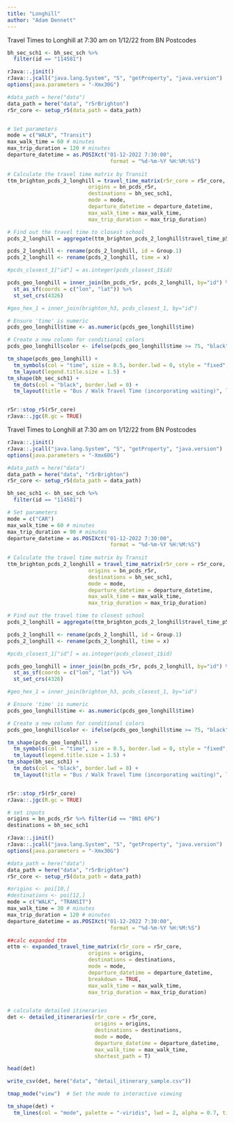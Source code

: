 ```yaml
---
title: "Longhill"
author: "Adam Dennett"
---
```


Travel Times to Longhill at 7:30 am on 1/12/22 from BN Postcodes

```r
bh_sec_sch1 <- bh_sec_sch %>% 
  filter(id == "114581")

rJava::.jinit()
rJava::.jcall("java.lang.System", "S", "getProperty", "java.version")
options(java.parameters = "-Xmx30G")

#data_path = here("data")
data_path = here("data", "r5rBrighton")
r5r_core <- setup_r5(data_path = data_path)


# Set parameters
mode = c("WALK", "Transit")
max_walk_time = 60 # minutes
max_trip_duration = 120 # minutes
departure_datetime = as.POSIXct("01-12-2022 7:30:00",
                                 format = "%d-%m-%Y %H:%M:%S")
  
# Calculate the travel time matrix by Transit
ttm_brighton_pcds_2_longhill = travel_time_matrix(r5r_core = r5r_core,
                          origins = bn_pcds_r5r,
                          destinations = bh_sec_sch1,
                          mode = mode,
                          departure_datetime = departure_datetime,
                          max_walk_time = max_walk_time,
                          max_trip_duration = max_trip_duration)

# Find out the travel time to closest school
pcds_2_longhill = aggregate(ttm_brighton_pcds_2_longhill$travel_time_p50, by=list(ttm_brighton_pcds_2_longhill$from_id), FUN=min, na.rm=TRUE)

pcds_2_longhill <- rename(pcds_2_longhill, id = Group.1) 
pcds_2_longhill <- rename(pcds_2_longhill, time = x)

#pcds_closest_1["id"] = as.integer(pcds_closest_1$id)

pcds_geo_longhill = inner_join(bn_pcds_r5r, pcds_2_longhill, by="id") %>% 
  st_as_sf(coords = c("lon", "lat")) %>% 
  st_set_crs(4326)

#geo_hex_1 = inner_join(brighton_h3, pcds_closest_1, by="id")

# Ensure 'time' is numeric
pcds_geo_longhill$time <- as.numeric(pcds_geo_longhill$time)

# Create a new column for conditional colors
pcds_geo_longhill$color <- ifelse(pcds_geo_longhill$time >= 75, "black", NA)

tm_shape(pcds_geo_longhill) + 
  tm_symbols(col = "time", size = 0.5, border.lwd = 0, style = "fixed", breaks = c(0, 15, 30, 45, 60, 75, 120), palette = "-magma", alpha = 0.3) + 
  tm_layout(legend.title.size = 1.5) +
tm_shape(bh_sec_sch1) +
  tm_dots(col = "black", border.lwd = 0) + 
  tm_layout(title = "Bus / Walk Travel Time (incorporating waiting)", legend.position = c("left", "bottom"))


r5r::stop_r5(r5r_core)
rJava::.jgc(R.gc = TRUE)

```

Travel Times to Longhill at 7:30 am on 1/12/22 from BN Postcodes

```r

rJava::.jinit()
rJava::.jcall("java.lang.System", "S", "getProperty", "java.version")
options(java.parameters = "-Xmx60G")

#data_path = here("data")
data_path = here("data", "r5rBrighton")
r5r_core <- setup_r5(data_path = data_path)

bh_sec_sch1 <- bh_sec_sch %>% 
  filter(id == "114581")

# Set parameters
mode = c("CAR")
max_walk_time = 60 # minutes
max_trip_duration = 90 # minutes
departure_datetime = as.POSIXct("01-12-2022 7:30:00",
                                 format = "%d-%m-%Y %H:%M:%S")
  
# Calculate the travel time matrix by Transit
ttm_brighton_pcds_2_longhill = travel_time_matrix(r5r_core = r5r_core,
                          origins = bn_pcds_r5r,
                          destinations = bh_sec_sch1,
                          mode = mode,
                          departure_datetime = departure_datetime,
                          max_walk_time = max_walk_time,
                          max_trip_duration = max_trip_duration)

# Find out the travel time to closest school
pcds_2_longhill = aggregate(ttm_brighton_pcds_2_longhill$travel_time_p50, by=list(ttm_brighton_pcds_2_longhill$from_id), FUN=min, na.rm=TRUE)

pcds_2_longhill <- rename(pcds_2_longhill, id = Group.1) 
pcds_2_longhill <- rename(pcds_2_longhill, time = x)

#pcds_closest_1["id"] = as.integer(pcds_closest_1$id)

pcds_geo_longhill = inner_join(bn_pcds_r5r, pcds_2_longhill, by="id") %>% 
  st_as_sf(coords = c("lon", "lat")) %>% 
  st_set_crs(4326)

#geo_hex_1 = inner_join(brighton_h3, pcds_closest_1, by="id")

# Ensure 'time' is numeric
pcds_geo_longhill$time <- as.numeric(pcds_geo_longhill$time)

# Create a new column for conditional colors
pcds_geo_longhill$color <- ifelse(pcds_geo_longhill$time >= 75, "black", NA)

tm_shape(pcds_geo_longhill) + 
  tm_symbols(col = "time", size = 0.5, border.lwd = 0, style = "fixed", breaks = c(0, 15, 30, 45, 60, 75, 120), palette = "-magma", alpha = 0.3) + 
  tm_layout(legend.title.size = 1.5) +
tm_shape(bh_sec_sch1) +
  tm_dots(col = "black", border.lwd = 0) + 
  tm_layout(title = "Bus / Walk Travel Time (incorporating waiting)", legend.position = c("left", "bottom"))


r5r::stop_r5(r5r_core)
rJava::.jgc(R.gc = TRUE)

```

```r
# set inputs
origins = bn_pcds_r5r %>% filter(id == "BN1 6PG") 
destinations = bh_sec_sch1

rJava::.jinit()
rJava::.jcall("java.lang.System", "S", "getProperty", "java.version")
options(java.parameters = "-Xmx30G")

#data_path = here("data")
data_path = here("data", "r5rBrighton")
r5r_core <- setup_r5(data_path = data_path)

#origins <- poi[10,]
#destinations <- poi[12,]
mode = c("WALK", "TRANSIT")
max_walk_time = 30 # minutes
max_trip_duration = 120 # minutes
departure_datetime = as.POSIXct("01-12-2022 7:30:00",
                                 format = "%d-%m-%Y %H:%M:%S")

##calc expanded ttm
ettm <- expanded_travel_time_matrix(r5r_core = r5r_core,
                          origins = origins,
                          destinations = destinations,
                          mode = mode,
                          departure_datetime = departure_datetime,
                          breakdown = TRUE,
                          max_walk_time = max_walk_time,
                          max_trip_duration = max_trip_duration)


# calculate detailed itineraries
det <- detailed_itineraries(r5r_core = r5r_core,
                            origins = origins,
                            destinations = destinations,
                            mode = mode,
                            departure_datetime = departure_datetime,
                            max_walk_time = max_walk_time,
                            shortest_path = T)

head(det)

write_csv(det, here("data", "detail_itinerary_sample.csv"))

tmap_mode("view")  # Set the mode to interactive viewing

tm_shape(det) +
  tm_lines(col = "mode", palette = "-viridis", lwd = 2, alpha = 0.7, title.col = "Segment")
```
